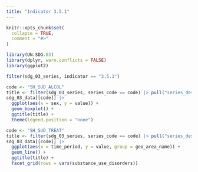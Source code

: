 ```yaml
---
title: "Indicator 3.5.1"
---
```


```r
knitr::opts_chunk$set(
  collapse = TRUE,
  comment = "#>"
)
```

```r
library(UN.SDG.03)
library(dplyr, warn.conflicts = FALSE)
library(ggplot2)

filter(sdg_03_series, indicator == "3.5.1")
```

```r
code <- "SH_SUD_ALCOL"
title <- filter(sdg_03_series, series_code == code) |> pull("series_description")
sdg_03_data[[code]] |>
  ggplot(aes(x = sex, y = value)) +
  geom_boxplot() +
  ggtitle(title) +
  theme(legend.position = "none")
```

```r
code <- "SH_SUD_TREAT"
title <- filter(sdg_03_series, series_code == code) |> pull("series_description")
sdg_03_data[[code]] |>
  ggplot(aes(x = time_period, y = value, group = geo_area_name)) +
  geom_line() +
  ggtitle(title) +
  facet_grid(rows = vars(substance_use_disorders))
```
